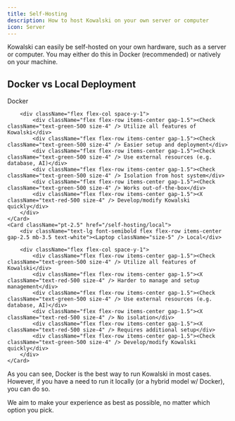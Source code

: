 ```yaml
---
title: Self-Hosting
description: How to host Kowalski on your own server or computer
icon: Server
---
```


Kowalski can easily be self-hosted on your own hardware, such as a server or computer. You may either do this in Docker (recommended) or natively on your machine.

## Docker vs Local Deployment

<Cards className="grid-cols-2">
    <Card className="pt-2.5" href="/self-hosting/docker">
        <div className="text-lg font-semibold flex flex-row items-center gap-2.5 mb-3.5 text-white"><SiDocker className="size-5" /> Docker</div>

        <div className="flex flex-col space-y-1">
            <div className="flex flex-row items-center gap-1.5"><Check className="text-green-500 size-4" /> Utilize all features of Kowalski</div>
            <div className="flex flex-row items-center gap-1.5"><Check className="text-green-500 size-4" /> Easier setup and deployment</div>
            <div className="flex flex-row items-center gap-1.5"><Check className="text-green-500 size-4" /> Use external resources (e.g. database, AI)</div>
            <div className="flex flex-row items-center gap-1.5"><Check className="text-green-500 size-4" /> Isolation from host system</div>
            <div className="flex flex-row items-center gap-1.5"><Check className="text-green-500 size-4" /> Works out-of-the-box</div>
            <div className="flex flex-row items-center gap-1.5"><X className="text-red-500 size-4" /> Develop/modify Kowalski quickly</div>
        </div>
    </Card>
    <Card className="pt-2.5" href="/self-hosting/local">
        <div className="text-lg font-semibold flex flex-row items-center gap-2.5 mb-3.5 text-white"><Laptop className="size-5" /> Local</div>

        <div className="flex flex-col space-y-1">
            <div className="flex flex-row items-center gap-1.5"><Check className="text-green-500 size-4" /> Utilize all features of Kowalski</div>
            <div className="flex flex-row items-center gap-1.5"><X className="text-red-500 size-4" /> Harder to manage and setup management</div>
            <div className="flex flex-row items-center gap-1.5"><Check className="text-green-500 size-4" /> Use external resources (e.g. database, AI)</div>
            <div className="flex flex-row items-center gap-1.5"><X className="text-red-500 size-4" /> No isolation</div>
            <div className="flex flex-row items-center gap-1.5"><X className="text-red-500 size-4" /> Requires additional setup</div>
            <div className="flex flex-row items-center gap-1.5"><Check className="text-green-500 size-4" /> Develop/modify Kowalski quickly</div>
        </div>
    </Card>
</Cards>

As you can see, Docker is the best way to run Kowalski in most cases. However, if you have a need to run it locally (or a hybrid model w/ Docker), you can do so.

We aim to make your experience as best as possible, no matter which option you pick.
